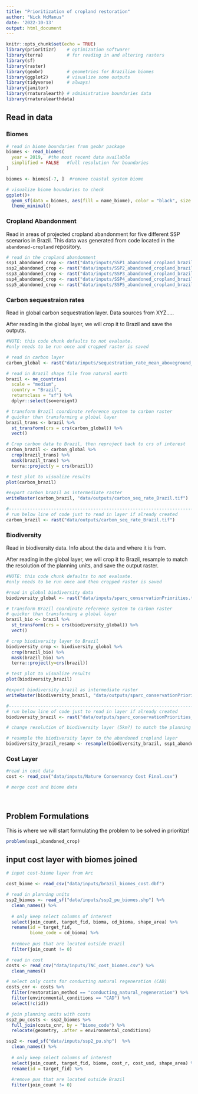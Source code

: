 ```yaml
---
title: "Prioritization of cropland restoration"
author: "Nick McManus"
date: '2022-10-13'
output: html_document
---
```


```r
knitr::opts_chunk$set(echo = TRUE)
library(prioritizr)    # optimization software! 
library(terra)         # for reading in and altering rasters
library(sf)
library(raster)
library(geobr)         # geometries for Brazilian biomes
library(ggplot2)       # visualize some outputs
library(tidyverse)     # always!
library(janitor)
library(rnaturalearth) # administrative boundaries data
library(rnaturalearthdata)
```

## Read in data{.tabset}

### Biomes

```r
# read in biome boundaries from geobr package
biomes <- read_biomes(
  year = 2019,  #the most recent data available
  simplified = FALSE   #full resolution for boundaries
)

biomes <- biomes[-7, ]  #remove coastal system biome

# visualize biome boundaries to check
ggplot()+
  geom_sf(data = biomes, aes(fill = name_biome), color = "black", size = .15) +
  theme_minimal()
```


### Cropland Abandonment
Read in areas of projected cropland abandonment for five different SSP scenarios in Brazil. This data was generated from code located in the `abandoned-cropland` repository.
```r
# read in the cropland abandonment
ssp1_abandoned_crop <- rast("data/inputs/SSP1_abandoned_cropland_brazil.tif")
ssp2_abandoned_crop <- rast("data/inputs/SSP2_abandoned_cropland_brazil.tif")
ssp3_abandoned_crop <- rast("data/inputs/SSP3_abandoned_cropland_brazil.tif")
ssp4_abandoned_crop <- rast("data/inputs/SSP4_abandoned_cropland_brazil.tif")
ssp5_abandoned_crop <- rast("data/inputs/SSP5_abandoned_cropland_brazil.tif")
```

### Carbon sequestraion rates
Read in global carbon sequestration layer. Data sources from XYZ.....

After reading in the global layer, we will crop it to Brazil and save the outputs. 
```r
#NOTE: this code chunk defaults to not evaluate.
#only needs to be run once and cropped raster is saved

# read in carbon layer
carbon_global <- rast("data/inputs/sequestration_rate_mean_aboveground_full_extent_Mg_C_ha_yr.tif")

# read in Brazil shape file from natural earth
brazil <- ne_countries(
  scale = "medium",
  country = "Brazil",
  returnclass = "sf") %>% 
  dplyr::select(sovereignt)

# transform Brazil coordinate reference system to carbon raster
# quicker than transforming a global layer
brazil_trans <- brazil %>% 
  st_transform(crs = crs(carbon_global)) %>% 
  vect()

# Crop carbon data to Brazil, then reproject back to crs of interest
carbon_brazil <- carbon_global %>% 
  crop(brazil_trans) %>% 
  mask(brazil_trans) %>% 
  terra::project(y = crs(brazil))

# test plot to visualize results
plot(carbon_brazil)

#export carbon_brazil as intermediate raster
writeRaster(carbon_brazil, "data/outputs/carbon_seq_rate_Brazil.tif")

#-----------------------------------------------------------------------------
# run below line of code just to read in layer if already created
carbon_brazil <- rast("data/outputs/carbon_seq_rate_Brazil.tif")
```


### Biodiversity
Read in biodiversity data. Info about the data and where it is from. 

After reading in the global layer, we will crop it to Brazil, resample to match the resolution of the planning units, and save the output raster. 

```r
#NOTE: this code chunk defaults to not evaluate.
#only needs to be run once and then cropped raster is saved

#read in global biodiversity data
biodiversity_global <- rast("data/inputs/sparc_conservationPriorities.tif")

# transform Brazil coordinate reference system to carbon raster
# quicker than transforming a global layer
brazil_bio <- brazil %>% 
  st_transform(crs = crs(biodiversity_global)) %>% 
  vect()

# crop biodiversity layer to Brazil
biodiversity_crop <- biodiversity_global %>% 
  crop(brazil_bio) %>% 
  mask(brazil_bio) %>% 
  terra::project(y=crs(brazil))

# test plot to visualize results
plot(biodiversity_brazil)

#export biodiversity_brazil as intermediate raster
writeRaster(biodiversity_brazil, "data/outputs/sparc_conservationPriorities_Brazil.tif")

#-------------------------------------------------------------------------------------------------
# run below line of code just to read in layer if already created
biodiversity_brazil <- rast("data/outputs/sparc_conservationPriorities_Brazil.tif")
```


```r
# change resolution of biodiversity layer (5km?) to match the planning unit resolution (1km)

# resample the biodiversity layer to the abandoned cropland layer
biodiversity_brazil_resamp <- resample(biodiversity_brazil, ssp1_abandoned_crop, method = "bilinear")
```


### Cost Layer

```r
#read in cost data
cost <- read_csv("data/inputs/Nature Conservancy Cost Final.csv")

# merge cost and biome data

 
```


## Problem Formulations

This is where we will start formulating the problem to be solved in prioritizr!
```r
problem(ssp1_abandoned_crop)


```
 
## input cost layer with biomes joined

```r
# input cost-biome layer from Arc 

cost_biome <- read_csv("data/inputs/brazil_biomes_cost.dbf")
```


```r
# read in planning units
ssp2_biomes <- read_sf("data/inputs/ssp2_pu_biomes.shp") %>% 
  clean_names() %>% 
  
  # only keep select columns of interest
  select(join_count, target_fid, bioma, cd_bioma, shape_area) %>% 
  rename(id = target_fid,
         biome_code = cd_bioma) %>%
  
  #remove pus that are located outside Brazil
  filter(join_count != 0)

# read in cost
costs <- read_csv("data/inputs/TNC_cost_biomes.csv") %>% 
  clean_names()

# select only costs for conducting natural regeneration (CAD)
costs_cnr <- costs %>% 
  filter(restoration_method == "conducting_natural_regeneration") %>% 
  filter(environmental_conditions == "CAD") %>% 
  select(!c(id))

# join planning units with costs
ssp2_pu_costs <- ssp2_biomes %>% 
  full_join(costs_cnr, by = "biome_code") %>% 
  relocate(geometry, .after = environmental_conditions) 
```




```r
ssp2 <- read_sf("data/inputs/ssp2_pu.shp")  %>% 
  clean_names() %>% 
  
  # only keep select columns of interest
  select(join_count, target_fid, biome, cost_r, cost_usd, shape_area) %>% 
  rename(id = target_fid) %>%
  
  #remove pus that are located outside Brazil
  filter(join_count != 0)

```










